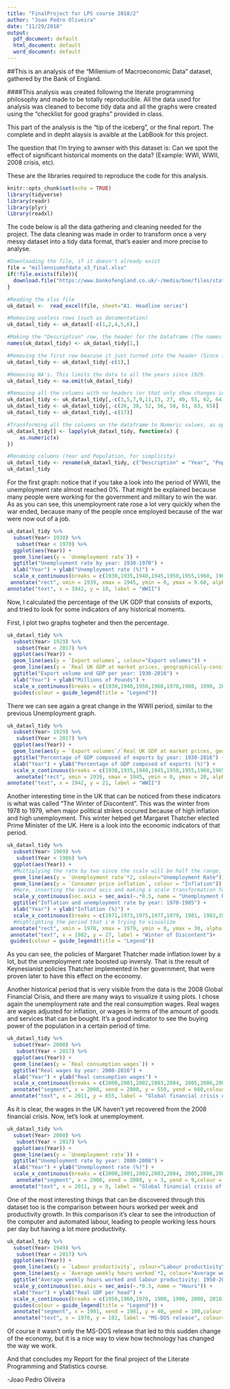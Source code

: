 ```yaml
---
title: "FinalProject for LPS course 2018/2"
author: "Joao Pedro Oliveira"
date: "11/29/2018"
output:
  pdf_document: default
  html_document: default
  word_document: default
---
```

##This is an analysis of the "Millenium of Macroeconomic Data" dataset, gathered by the Bank of England.

####This analysis was created following the literate programming philosophy and made to be totally reproducible. All the data used for analysis was cleaned to become tidy data and all the graphs were created using the "checklist for good graphs" provided in class.

This part of the analysis is the "tip of the iceberg", or the final report. The complete and in depht alaysis is avaible at the LabBook for this project.

The question that I'm trying to awnser with this dataset is: Can we spot the effect of significant historical moments on the data? (Example: WWI, WWII, 2008 crisis, etc). 

These are the libraries required to reproduce the code for this analysis.
```r
knitr::opts_chunk$set(echo = TRUE)
library(tidyverse)
library(readr)
library(plyr)
library(readxl)
```

The code below is all the data gathering and cleaning needed for the project. The data cleaning was made in order to transform once a very messy dataset into a tidy data format, that's easier and more precise to analyse.

```r
#Downloading the file, if it doesn't already exist
file = "millenniumofdata_v3_final.xlsx"
if(!file.exists(file)){
  download.file("https://www.bankofengland.co.uk/-/media/boe/files/statistics/research-datasets/a-millennium-of-macroeconomic-data-for-the-uk.xlsx?la=en&hash=73ABBFB603A709FEEB1FD349B1C61F11527F1DE4", destfile=file)
}

#Reading the xlsx file
uk_dataxl <-  read_excel(file, sheet="A1. Headline series")

#Removing useless rows (such as documentation)
uk_dataxl_tidy <- uk_dataxl[-c(1,2,4,5,6),]

#Making the "Description" row, the header for the Dataframe (The names for the columns)
names(uk_dataxl_tidy) <- uk_dataxl_tidy[1,]

#Removing the first row beacuse it just turned into the header (Since it was duplicated)
uk_dataxl_tidy <- uk_dataxl_tidy[-c(1),]

#Removing NA's. This limits the data to all the years since 1929.
uk_dataxl_tidy <- na.omit(uk_dataxl_tidy)

#Removing all the columns with no headers (or that only show changes in percentages from the past year). Since these columns appear in a random way through the dataset, I removed them mannualy.
uk_dataxl_tidy <- uk_dataxl_tidy[,-c(3,5,7,9,11,13, 27, 40, 55, 62, 64, 66, 68,69, 73,75,74,77)]
uk_dataxl_tidy <- uk_dataxl_tidy[,-c(26, 38, 52, 56, 58, 61, 63, 65)]
uk_dataxl_tidy <- uk_dataxl_tidy[,-c(17)]

#Transforming all the columns on the dataframe to Numeric values, as oposed to Chr. This is needed for every step of the analysis.
uk_dataxl_tidy[] <- lapply(uk_dataxl_tidy, function(x) {
    as.numeric(x)
})

#Renaming columns (Year and Population, for simplicity)
uk_dataxl_tidy <- rename(uk_dataxl_tidy, c("Description" = "Year", "Population (GB+NI)" = "Population"))
uk_dataxl_tidy
```

For the first graph: notice that if you take a look into the period of WWII, the unemployment rate almost reached 0%. That might be explained because many people were working for the government and military to win the war. As as you can see, this unemployment rate rose a lot very quickly when the war ended, because many of the people once employed because of the war were now out of a job.

```r
uk_dataxl_tidy %>%
  subset(Year> 1930) %>%
   subset(Year < 1970) %>%
  ggplot(aes(Year)) +
  geom_line(aes(y = `Unemployment rate`)) +
  ggtitle("Unemployment rate by year: 1930-1970") + 
  xlab("Year") + ylab("Unemployment rate (%)") +
  scale_x_continuous(breaks = c(1930,1935,1940,1945,1950,1955,1960, 1965,1970)) +
 annotate("rect", xmin = 1939, xmax = 1945, ymin = 0, ymax = 9.68, alpha = .2) +
annotate("text", x = 1942, y = 10, label = "WWII")
```

Now, I calculated the percentage of the UK GDP that consists of exports, and tried to look for some indicators of any historical moments.

First, I plot two graphs togheter and then the percentage.

```r
uk_dataxl_tidy %>%
  subset(Year> 1929) %>%
   subset(Year < 2017) %>%
  ggplot(aes(Year)) +
  geom_line(aes(y = `Export volumes`, colour="Export volumes")) +
  geom_line(aes(y = `Real UK GDP at market prices, geographically-consistent estimate based on post-1922 borders`, colour="GDP of the UK")) +
  ggtitle("Export volume and GDP per year: 1930-2016") + 
  xlab("Year") + ylab("Millions of Pounds") +
  scale_x_continuous(breaks = c(1930,1940,1950,1960,1970,1980, 1990, 2000, 2010))+
  guides(colour = guide_legend(title = "Legend"))
```

There we can see again a great change in the WWII period, similar to the previous Unemployment graph.

```r
uk_dataxl_tidy %>%
  subset(Year> 1929) %>%
   subset(Year < 2017) %>%
  ggplot(aes(Year)) +
  geom_line(aes(y = `Export volumes`/`Real UK GDP at market prices, geographically-consistent estimate based on post-1922 borders`*100))+
  ggtitle("Percentage of GDP composed of exports by year: 1930-2016") + 
  xlab("Year") + ylab("Percentage of GDP composed of exports (%)") +
  scale_x_continuous(breaks = c(1930,1935,1940,1945,1950,1955,1960,1965,1970, 1975, 1980, 1985, 1990, 1995, 2000, 2005, 2010, 2015))+
   annotate("rect", xmin = 1939, xmax = 1945, ymin = 0, ymax = 20, alpha = .2) +
annotate("text", x = 1942, y = 21, label = "WWII")
```

Another interesting time in the UK that can be noticed from these indicators is what was called "The Winter of Discontent". This was the winter from 1978 to 1979, when major political strikes occured because of high inflation and high unemployment. This winter helped get Margaret Thatcher elected Prime Minister of the UK. Here is a look into the economic indicators of that period.

```r
uk_dataxl_tidy %>%
  subset(Year> 1969) %>%
   subset(Year < 1986) %>%
  ggplot(aes(Year)) +
  #Multiplying the rate by two since the scale will be half the range. By doing this, the scale is correct
  geom_line(aes(y = `Unemployment rate`*2, colour="Unemployment Rate")) +
  geom_line(aes(y = `Consumer price inflation`, colour = "Inflation")) +
  #Here, inserting the second axis and making a scale transformation for the graphs to match the range
  scale_y_continuous(sec.axis = sec_axis(~.*0.5, name = "Unemployment Rate (%)")) +
  ggtitle("Inflation and unemployment rate by year: 1970-1985") + 
  xlab("Year") + ylab("Inflation (%)") +
  scale_x_continuous(breaks = c(1971,1973,1975,1977,1979, 1981, 1983,1985)) +
  #Highlighting the period that i'm trying to visualize
 annotate("rect", xmin = 1978, xmax = 1979, ymin = 0, ymax = 30, alpha = .2)+
 annotate("text", x = 1982, y = 27, label = "Winter of Discontent")+
 guides(colour = guide_legend(title = "Legend"))
```

As you can see, the policies of Margaret Thatcher made inflation lower by a lot, but the unemployment rate boosted up inversly. That is the result of Keynesianist policies Thatcher implemented in her government, that were proven later to have this effect on the economy.

Another historical period that is very visible from the data is the 2008 Global Financial Crisis, and there are many ways to visualize it using plots. I chose again the unemployment rate and the real consumption wages. Real wages are wages adjusted for inflation, or wages in terms of the amount of goods and services that can be bought. It's a good indicator to see the buying power of the population in a certain period of time.

```r
uk_dataxl_tidy %>%
  subset(Year> 2000) %>%
   subset(Year < 2017) %>%
  ggplot(aes(Year)) +
  geom_line(aes(y = `Real consumption wages`)) +
  ggtitle("Real wages by year: 2000-2016") + 
  xlab("Year") + ylab("Real consumption wages") +
  scale_x_continuous(breaks = c(2000,2001,2002,2003,2004, 2005,2006,2007, 2008,2009,2010, 2011,2012,2013,2014,2015)) +
  annotate("segment", x = 2008, xend = 2008, y = 550, yend = 660,colour = "red")+
 annotate("text", x = 2011, y = 655, label = "Global financial crisis of 2008", colour="red")
```

As it is clear, the wages in the UK haven't yet recovered from the 2008 financial crisis. Now, let's look at unemployment.

```r
uk_dataxl_tidy %>%
  subset(Year> 2000) %>%
   subset(Year < 2017) %>%
  ggplot(aes(Year)) +
  geom_line(aes(y = `Unemployment rate`)) +
  ggtitle("Unemployment rate by year: 2000-2008") + 
  xlab("Year") + ylab("Unemployment rate (%)") +
  scale_x_continuous(breaks = c(2000,2001,2002,2003,2004, 2005,2006,2007, 2008,2009,2010, 2011,2012,2013,2014,2015)) +
   annotate("segment", x = 2008, xend = 2008, y = 3, yend = 9,colour = "red")+
 annotate("text", x = 2011, y = 9, label = "Global financial crisis of 2008", colour="red")
```


One of the most interesting things that can be discovered through this dataset too is the comparison between hours worked per week and productivity growth. In this comparison it's clear to see the introduction of the computer and automated labour, leading to people working less hours per day but having a lot more productivity.

```r
uk_dataxl_tidy %>%
  subset(Year> 1949) %>%
   subset(Year < 2017) %>%
  ggplot(aes(Year)) +
  geom_line(aes(y = `Labour productivity`, colour="Labour productivity")) +
  geom_line(aes(y = `Average weekly hours worked`*2, colour="Average weekly hours worked")) +
  ggtitle("Average weekly hours worked and labour productivity: 1950-2016") + 
  scale_y_continuous(sec.axis = sec_axis(~.*0.5, name = "Hours")) +
  xlab("Year") + ylab("Real GDP per head") +
  scale_x_continuous(breaks = c(1950,1960,1970, 1980, 1990, 2000, 2010)) +
  guides(colour = guide_legend(title = "Legend")) +
  annotate("segment", x = 1981, xend = 1981, y = 40, yend = 100,colour = "black") +
  annotate("text", x = 1970, y = 102, label = "MS-DOS release", colour="black")
```

Of course it wasn't only the MS-DOS release that led to this sudden change of the economy, but it is a nice way to view how technology has changed the way we work.

And that concludes my Report for the final project of the Literate Programming and Statistics course.

-Joao Pedro Oliveira



